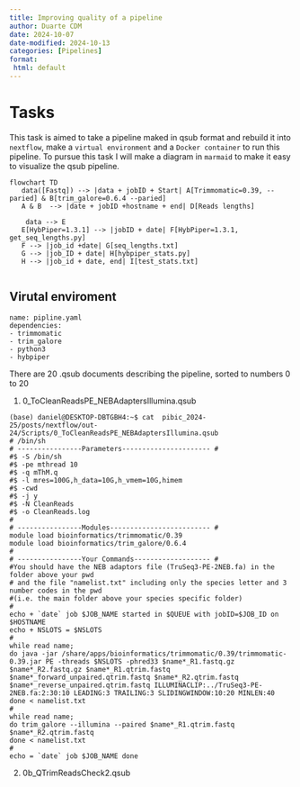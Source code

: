 ```yaml
---
title: Improving quality of a pipeline 
author: Duarte CDM
date: 2024-10-07
date-modified: 2024-10-13
categories: [Pipelines] 
format:
 html: default
---
```


# Tasks 

This task is aimed to take a pipeline maked in qsub format and rebuild it into `nextflow`, make a `virtual environment` and a `Docker container` to run this pipeline. To pursue this task I will make a diagram in `marmaid` to make it easy to visualize the qsub pipeline.

````mermaid
flowchart TD
   data([Fastq]) --> |data + jobID + Start| A[Trimmomatic=0.39, --paried] & B[trim_galore=0.6.4 --paried] 
   A & B  --> |date + jobID +hostname + end| D[Reads lengths]

    data --> E
   E[HybPiper=1.3.1] --> |jobID + date| F[HybPiper=1.3.1, get_seq_lengths.py] 
   F --> |job_id +date| G[seq_lengths.txt]
   G --> |job_ID + date| H[hybpiper_stats.py] 
   H --> |job_id + date, end| I[test_stats.txt]
   
````

## Virutal enviroment

````
name: pipline.yaml
dependencies:
- trimmomatic
- trim_galore
- python3
- hybpiper

````
There are 20 .qsub documents describing the pipeline, sorted to numbers 0 to 20

1. 0_ToCleanReadsPE_NEBAdaptersIllumina.qsub

````
(base) daniel@DESKTOP-DBTGBH4:~$ cat  pibic_2024-25/posts/nextflow/out-24/Scripts/0_ToCleanReadsPE_NEBAdaptersIllumina.qsub
# /bin/sh
# ----------------Parameters---------------------- #
#$ -S /bin/sh
#$ -pe mthread 10
#$ -q mThM.q
#$ -l mres=100G,h_data=10G,h_vmem=10G,himem
#$ -cwd
#$ -j y
#$ -N CleanReads
#$ -o CleanReads.log
#
# ----------------Modules------------------------- #
module load bioinformatics/trimmomatic/0.39
module load bioinformatics/trim_galore/0.6.4
#
# ----------------Your Commands------------------- #
#You should have the NEB adaptors file (TruSeq3-PE-2NEB.fa) in the folder above your pwd
# and the file "namelist.txt" including only the species letter and 3 number codes in the pwd
#(i.e. the main folder above your species specific folder)
#
echo + `date` job $JOB_NAME started in $QUEUE with jobID=$JOB_ID on $HOSTNAME
echo + NSLOTS = $NSLOTS
#
while read name; 
do java -jar /share/apps/bioinformatics/trimmomatic/0.39/trimmomatic-0.39.jar PE -threads $NSLOTS -phred33 $name*_R1.fastq.gz $name*_R2.fastq.gz $name*_R1.qtrim.fastq $name*_forward_unpaired.qtrim.fastq $name*_R2.qtrim.fastq $name*_reverse_unpaired.qtrim.fastq ILLUMINACLIP:../TruSeq3-PE-2NEB.fa:2:30:10 LEADING:3 TRAILING:3 SLIDINGWINDOW:10:20 MINLEN:40
done < namelist.txt
#
while read name;
do trim_galore --illumina --paired $name*_R1.qtrim.fastq $name*_R2.qtrim.fastq
done < namelist.txt
#
echo = `date` job $JOB_NAME done

````

2. 0b_QTrimReadsCheck2.qsub


